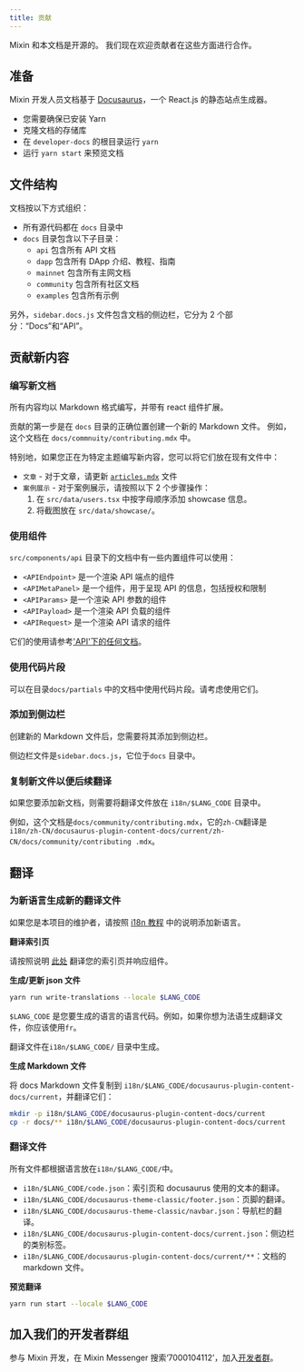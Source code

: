 ```yaml
---
title: 贡献
---
```


Mixin 和本文档是开源的。 我们现在欢迎贡献者在这些方面进行合作。

## 准备

Mixin 开发人员文档基于 [Docusaurus](https://docusaurus.io/docs/en/latest/)，一个 React.js 的静态站点生成器。

- 您需要确保已安装 Yarn
- 克隆文档的存储库
- 在 `developer-docs` 的根目录运行 `yarn`
- 运行 `yarn start` 来预览文档

## 文件结构

文档按以下方式组织：

- 所有源代码都在 `docs` 目录中
- `docs` 目录包含以下子目录：
  - `api` 包含所有 API 文档
  - `dapp` 包含所有 DApp 介绍、教程、指南
  - `mainnet` 包含所有主网文档
  - `community` 包含所有社区文档
  - `examples` 包含所有示例

另外，`sidebar.docs.js` 文件包含文档的侧边栏，它分为 2 个部分：“Docs”和“API”。

## 贡献新内容

### 编写新文档

所有内容均以 Markdown 格式编写，并带有 react 组件扩展。

贡献的第一步是在 `docs` 目录的正确位置创建一个新的 Markdown 文件。
例如，这个文档在 `docs/commnuity/contributing.mdx` 中。

特别地，如果您正在为特定主题编写新内容，您可以将它们放在现有文件中：

- `文章` - 对于文章，请更新 [`articles.mdx`](./articles) 文件
- `案例展示` - 对于案例展示，请按照以下 2 个步骤操作：
  1. 在 `src/data/users.tsx` 中按字母顺序添加 showcase 信息。
  2. 将截图放在 `src/data/showcase/`。

### 使用组件

`src/components/api` 目录下的文档中有一些内置组件可以使用：

- `<APIEndpoint>` 是一个渲染 API 端点的组件
- `<APIMetaPanel>` 是一个组件，用于呈现 API 的信息，包括授权和限制
- `<APIParams>` 是一个渲染 API 参数的组件
- `<APIPayload>` 是一个渲染 API 负载的组件
- `<APIRequest>` 是一个渲染 API 请求的组件

它们的使用请参考['API'下的任何文档](/docs/api/guide)。

### 使用代码片段

可以在目录`docs/partials` 中的文档中使用代码片段。请考虑使用它们。

### 添加到侧边栏

创建新的 Markdown 文件后，您需要将其添加到侧边栏。

侧边栏文件是`sidebar.docs.js`，它位于`docs` 目录中。

### 复制新文件以便后续翻译

如果您要添加新文档，则需要将翻译文件放在 `i18n/$LANG_CODE` 目录中。

例如，这个文档是`docs/community/contributing.mdx`，它的`zh-CN`翻译是`i18n/zh-CN/docusaurus-plugin-content-docs/current/zh-CN/docs/community/contributing .mdx`。

## 翻译

### 为新语言生成新的翻译文件

如果您是本项目的维护者，请按照 [i18n 教程](https://docusaurus.io/docs/i18n/tutorial) 中的说明添加新语言。

**翻译索引页**

请按照说明 [此处](https://docusaurus.io/docs/i18n/tutorial#use-the-translation-apis) 翻译您的索引页并响应组件。

**生成/更新 json 文件**

```bash
yarn run write-translations --locale $LANG_CODE
```

`$LANG_CODE` 是您要生成的语言的语言代码。例如，如果你想为法语生成翻译文件，你应该使用`fr`。

翻译文件在`i18n/$LANG_CODE/` 目录中生成。

**生成 Markdown 文件**

将 docs Markdown 文件复制到 `i18n/$LANG_CODE/docusaurus-plugin-content-docs/current`，并翻译它们：

```bash
mkdir -p i18n/$LANG_CODE/docusaurus-plugin-content-docs/current
cp -r docs/** i18n/$LANG_CODE/docusaurus-plugin-content-docs/current
```

### 翻译文件

所有文件都根据语言放在`i18n/$LANG_CODE/`中。

- `i18n/$LANG_CODE/code.json`：索引页和 docusaurus 使用的文本的翻译。
- `i18n/$LANG_CODE/docusaurus-theme-classic/footer.json`：页脚的翻译。
- `i18n/$LANG_CODE/docusaurus-theme-classic/navbar.json`：导航栏的翻译。
- `i18n/$LANG_CODE/docusaurus-plugin-content-docs/current.json`：侧边栏的类别标签。
- `i18n/$LANG_CODE/docusaurus-plugin-content-docs/current/**`：文档的 markdown 文件。

**预览翻译**

```bash
yarn run start --locale $LANG_CODE
```

## 加入我们的开发者群组

参与 Mixin 开发，在 Mixin Messenger 搜索‘7000104112’，加入[开发者群](https://supergroup.mixin.fan/#/7000104112/home)。
